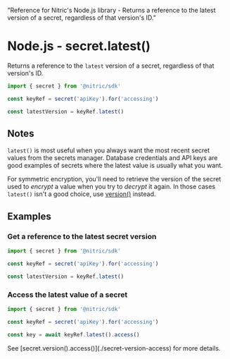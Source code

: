   "Reference for Nitric's Node.js library - Returns a reference to the latest version of a secret, regardless of that version's ID."

# Node.js - secret.latest()

Returns a reference to the `latest` version of a secret, regardless of that version's ID.

```javascript
import { secret } from '@nitric/sdk'

const keyRef = secret('apiKey').for('accessing')

const latestVersion = keyRef.latest()
```

## Notes

`latest()` is most useful when you always want the most recent secret values from the secrets manager. Database credentials and API keys are good examples of secrets where the latest value is usually what you want.

For symmetric encryption, you'll need to retrieve the version of the secret used to _encrypt_ a value when you try to _decrypt_ it again. In those cases `latest()` isn't a good choice, use [version()](./secret-version) instead.

## Examples

### Get a reference to the latest secret version

```javascript
import { secret } from '@nitric/sdk'

const keyRef = secret('apiKey').for('accessing')

const latestVersion = keyRef.latest()
```

### Access the latest value of a secret

```javascript
import { secret } from '@nitric/sdk'

const keyRef = secret('apiKey').for('accessing')

const key = await keyRef.latest().access()
```

<Note>
  See [secret.version().access()](./secret-version-access) for more details.
</Note>
